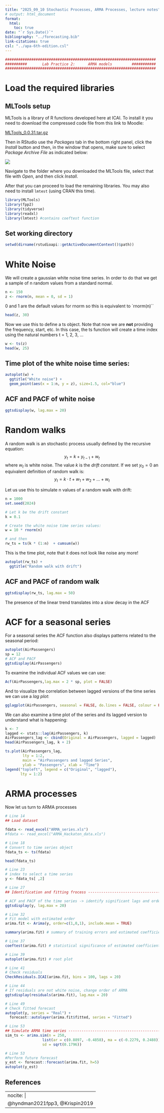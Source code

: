 ```yaml
---
title: "2025_09_10 Stochastic Processes, ARMA Processes, lecture notes"
# output: html_document
format:
  html:
    toc: true
date: "`r Sys.Date()`"
bibliography: "../forecasting.bib"
link-citations: true 
csl: "../apa-6th-edition.csl"
---
```



```r
#####################################################################
##########       Lab Practice 2:      ARMA models         ###########
#####################################################################
```


# Load the required libraries 

## MLTools setup

MLTools is a library of R functions developed here at ICAI. To install it you need to download the compressed code file from this link to Moodle:

[MLTools_0.0.31.tar.gz](https://sifo.comillas.edu/mod/resource/view.php?id=3576091)

Then in RStudio use the *Packages* tab in the bottom right panel, click the *Install* button  and then, in the window that opens, make sure to select *Package Archive File* as indicated below:

![](./MLTools_setup_01.png){width=cm, align=center}

Navigate to the folder where you downloaded the MLTools file, select that file with *Open*, and then click *Install*. 

After that you can proceed to load the remaining libraries. You may also need to install `lmtest` (using CRAN this time).

```r
library(MLTools)
library(fpp2)
library(tidyverse)
library(readxl)
library(lmtest) #contains coeftest function
```

## Set working directory


```r
setwd(dirname(rstudioapi::getActiveDocumentContext()$path))
```

# White Noise

We will create a gaussian white noise time series. In order to do that we get a sample of n random values from a standard normal. 

```r
n <- 150
z <- rnorm(n, mean = 0, sd = 1) 
```

0 and 1 are the default values for rnorm so this is equivalent to `rnorm(n)``

```r
head(z, 30)
```


Now we use this to define a ts  object. Note that now we are **not** providing the frequency, start, etc. In this case, the ts function will create a time index using the natural numbers t = 1, 2, 3, ...

```r
w <- ts(z)
head(w, 25)
```


## Time plot of the white noise time series:

```r
autoplot(w) +
  ggtitle("White noise") + 
  geom_point(aes(x = 1:n, y = z), size=1.5, col="blue")
```


## ACF and PACF of white noise

```r
ggtsdisplay(w, lag.max = 20)
```


# Random walks

A random walk is an stochastic process usually defined by the recursive equation:
$$y_t = k + y_{t-1} + w_t$$
where $w_t$ is white noise. The value $k$ is the *drift constant*. If we set $y_0 = 0$ an equivalent definition of random walk is:
$$y_t = k\cdot t + w_1 + w_2 + ... + w_t$$

Let us use this to simulate n values of a random walk with drift:

```r
n = 1000
set.seed(2024)

# Let k be the drift constant
k = 0.1

# Create the white noise time series values:
w = 10 * rnorm(n)

# and then
rw_ts = ts(k * (1:n)  + cumsum(w))
```

This is the time plot, note that it does not look like noise any more!

```r
autoplot(rw_ts) +
  ggtitle("Random walk with drift") 
```

## ACF and PACF of random walk

```r
ggtsdisplay(rw_ts, lag.max = 50)
```

The presence of the linear trend translates into a slow decay in the ACF

# ACF for a seasonal series

For a seasonal series the ACF function also displays patterns related to the seasonal period:

```r
autoplot(AirPassengers)
sp = 12
# ACF and PACF
ggtsdisplay(AirPassengers)
```

To examine the individual ACF values we can use:

```r
Acf(AirPassengers,lag.max = 2 * sp, plot = FALSE)
```

And to visualize the correlation between lagged versions of the time series we can use a *lag plot*:

```r
gglagplot(AirPassengers, seasonal = FALSE, do.lines = FALSE, colour = FALSE)
```

We can also examine a time plot of the series and its lagged version to understand what is happening:

```r
k <- 7
lagged <- stats::lag(AirPassengers, k)
AirPassengers_lag <- cbind(Original = AirPassengers, lagged = lagged)
head(AirPassengers_lag, k + 2)

ts.plot(AirPassengers_lag,
        lty = 1:2,
        main = "AirPassengers and lagged Series", 
        ylab = "Passengers", xlab = "Time")
legend("topleft", legend = c("Original", "lagged"), 
       lty = 1:2)
```


# ARMA processes

Now let us turn to ARMA processes

```r
# Line 14
## Load dataset 

fdata <- read_excel("ARMA_series.xls")
#fdata <- read_excel("ARMA_Hackaton_data.xls")
```

```r
# Line 18
# Convert to time series object
fdata_ts <- ts(fdata)

head(fdata_ts)
```

```r
# Line 23
# index to select a time series
y <- fdata_ts[ ,2]
```

```r
# Line 27
## Identification and fitting frocess -------------------------------------------------------------------------------------------------------

# ACF and PACF of the time series -> identify significant lags and order
ggtsdisplay(y, lag.max = 20)
```

```r
# Line 32
# Fit model with estimated order
arima.fit <- Arima(y, order=c(1,0,1), include.mean = TRUE)

summary(arima.fit) # summary of training errors and estimated coefficients
```

```r
# Line 37
coeftest(arima.fit) # statistical significance of estimated coefficients
```

```r
# Line 39
autoplot(arima.fit) # root plot
```

```r
# Line 41
# Check residuals
CheckResiduals.ICAI(arima.fit, bins = 100, lags = 20)
```

```r
# Line 44
# If residuals are not white noise, change order of ARMA
ggtsdisplay(residuals(arima.fit), lag.max = 20)
```

```r
# Line 49
# Check fitted forecast
autoplot(y, series = "Real") +
  forecast::autolayer(arima.fit$fitted, series = "Fitted")
```

```r
# Line 53
## Simulate ARMA time series -------------------------------------------------------------------------------------------------------
sim_ts <- arima.sim(n = 250,
                 list(ar = c(0.8897, -0.4858), ma = c(-0.2279, 0.2488)),
                 sd = sqrt(0.1796))
```

```r
# Line 53
#Perform future forecast
y_est <- forecast::forecast(arima.fit, h=5)
autoplot(y_est)
```

## References


---
nocite: |
  @hyndman2021fpp3, @Krispin2019
---


